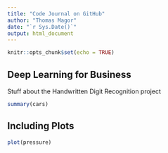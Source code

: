 ```yaml
---
title: "Code Journal on GitHub"
author: "Thomas Magor"
date: "`r Sys.Date()`"
output: html_document
---
```


```r
knitr::opts_chunk$set(echo = TRUE)
```

## Deep Learning for Business

Stuff about the Handwritten Digit Recognition project

```r
summary(cars)
```

## Including Plots

```r
plot(pressure)
```
